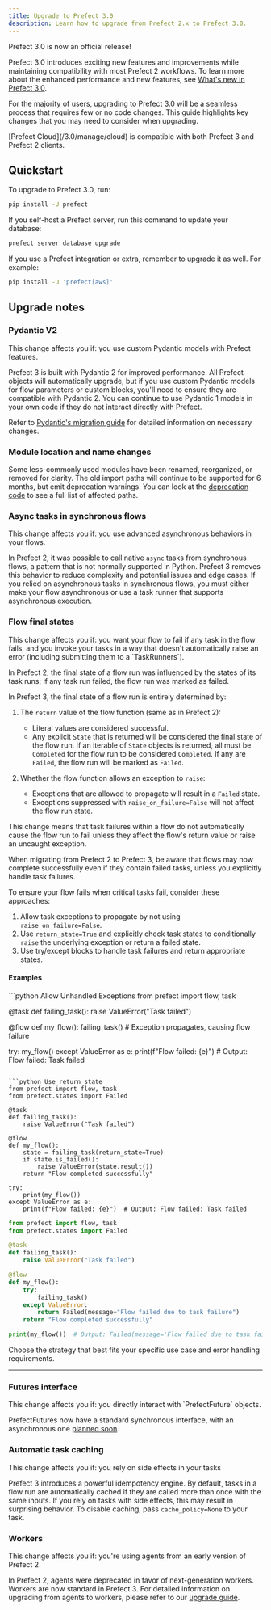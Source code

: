 ```yaml
---
title: Upgrade to Prefect 3.0
description: Learn how to upgrade from Prefect 2.x to Prefect 3.0.
---
```


Prefect 3.0 is now an official release!

Prefect 3.0 introduces exciting new features and improvements while maintaining compatibility with most Prefect 2 workflows. 
To learn more about the enhanced performance and new features, see [What's new in Prefect 3.0](/resources/whats-new-prefect-3).

For the majority of users, upgrading to Prefect 3.0 will be a seamless process that requires few or no code changes. 
This guide highlights key changes that you may need to consider when upgrading.

<Note>
[Prefect Cloud](/3.0/manage/cloud) is compatible with both Prefect 3 and Prefect 2 clients. 
</Note>

## Quickstart

To upgrade to Prefect 3.0, run:

```bash
pip install -U prefect
```

If you self-host a Prefect server, run this command to update your database:

```bash
prefect server database upgrade
```

If you use a Prefect integration or extra, remember to upgrade it as well. For example:

```bash
pip install -U 'prefect[aws]'
```

## Upgrade notes

### Pydantic V2

<Info>
This change affects you if: you use custom Pydantic models with Prefect features.
</Info>

Prefect 3 is built with Pydantic 2 for improved performance. All Prefect objects will automatically upgrade, but if you use custom Pydantic models for flow parameters or custom blocks, you'll need to ensure they are compatible with Pydantic 2. You can continue to use Pydantic 1 models in your own code if they do not interact directly with Prefect.

Refer to [Pydantic's migration guide](https://docs.pydantic.dev/latest/migration/) for detailed information on necessary changes.

### Module location and name changes

Some less-commonly used modules have been renamed, reorganized, or removed for clarity. The old import paths will continue to be supported for 6 months, but emit deprecation warnings. You can look at the [deprecation code](https://github.com/PrefectHQ/prefect/blob/main/src/prefect/_internal/compatibility/migration.py) to see a full list of affected paths.

### Async tasks in synchronous flows

<info>
This change affects you if: you use advanced asynchronous behaviors in your flows.
</info>

In Prefect 2, it was possible to call native `async` tasks from synchronous flows, a pattern that is not normally supported in Python. Prefect 3 removes this behavior to reduce complexity and potential issues and edge cases. If you relied on asynchronous tasks in synchronous flows, you must either make your flow asynchronous or use a task runner that supports asynchronous execution. 

### Flow final states

<info>
This change affects you if: you want your flow to fail if any task in the flow fails, and you invoke your tasks in a way that doesn't automatically raise an error (including submitting them to a `TaskRunners`).
</info>

In Prefect 2, the final state of a flow run was influenced by the states of its task runs; if any task run failed, the flow run was marked as failed.

In Prefect 3, the final state of a flow run is entirely determined by:

1. The `return` value of the flow function (same as in Prefect 2):
   - Literal values are considered successful.
   - Any explicit `State` that is returned will be considered the final state of the flow run. If an iterable of `State` objects is returned, all must be `Completed` for the flow run to be considered `Completed`. If any are `Failed`, the flow run will be marked as `Failed`.

2. Whether the flow function allows an exception to `raise`:
   - Exceptions that are allowed to propagate will result in a `Failed` state.
   - Exceptions suppressed with `raise_on_failure=False` will not affect the flow run state.

This change means that task failures within a flow do not automatically cause the flow run to fail unless they affect the flow's return value or raise an uncaught exception.

<Warning>
When migrating from Prefect 2 to Prefect 3, be aware that flows may now complete successfully even if they contain failed tasks, unless you explicitly handle task failures.
</Warning>

To ensure your flow fails when critical tasks fail, consider these approaches:

1. Allow task exceptions to propagate by not using `raise_on_failure=False`.
2. Use `return_state=True` and explicitly check task states to conditionally `raise` the underlying exception or return a failed state.
3. Use try/except blocks to handle task failures and return appropriate states.

#### Examples

<CodeGroup>
```python Allow Unhandled Exceptions
from prefect import flow, task

@task
def failing_task():
    raise ValueError("Task failed")

@flow
def my_flow():
    failing_task()  # Exception propagates, causing flow failure

try:
    my_flow()
except ValueError as e:
    print(f"Flow failed: {e}")  # Output: Flow failed: Task failed
```

```python Use return_state
from prefect import flow, task
from prefect.states import Failed

@task
def failing_task():
    raise ValueError("Task failed")

@flow
def my_flow():
    state = failing_task(return_state=True)
    if state.is_failed():
        raise ValueError(state.result())
    return "Flow completed successfully"

try:
    print(my_flow())
except ValueError as e:
    print(f"Flow failed: {e}")  # Output: Flow failed: Task failed
```

```python Use try/except
from prefect import flow, task
from prefect.states import Failed

@task
def failing_task():
    raise ValueError("Task failed")

@flow
def my_flow():
    try:
        failing_task()
    except ValueError:
        return Failed(message="Flow failed due to task failure")
    return "Flow completed successfully"

print(my_flow())  # Output: Failed(message='Flow failed due to task failure')
```
</CodeGroup>

Choose the strategy that best fits your specific use case and error handling requirements.

-----

### Futures interface

<info>
This change affects you if: you directly interact with `PrefectFuture` objects.
</info>

PrefectFutures now have a standard synchronous interface, with an asynchronous one [planned soon](https://github.com/PrefectHQ/prefect/issues/15008).

### Automatic task caching

<info>
This change affects you if: you rely on side effects in your tasks
</info>

Prefect 3 introduces a powerful idempotency engine. By default, tasks in a flow run are automatically cached if they are called more than once with the same inputs. If you rely on tasks with side effects, this may result in surprising behavior. To disable caching, pass `cache_policy=None` to your task.

### Workers

<info>
This change affects you if: you're using agents from an early version of Prefect 2.
</info>

In Prefect 2, agents were deprecated in favor of next-generation workers. Workers are now standard in Prefect 3. For detailed information on upgrading from agents to workers, please refer to our [upgrade guide](https://docs-3.prefect.io/3.0/resources/upgrade-agents-to-workers).
